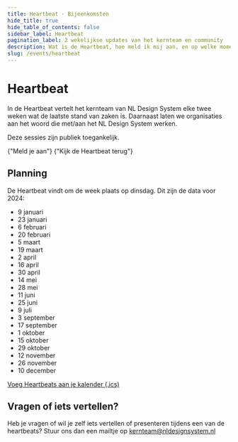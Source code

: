 ```yaml
---
title: Heartbeat · Bijeenkomsten
hide_title: true
hide_table_of_contents: false
sidebar_label: Heartbeat
pagination_label: 2 wekelijkse updates van het kernteam en community
description: Wat is de Heartbeat, hoe meld ik mij aan, en op welke momenten is het?
slug: /events/heartbeat
---
```



# Heartbeat

In de Heartbeat vertelt het kernteam van NL Design System elke twee weken wat de laatste stand van zaken is. Daarnaast laten we organisaties aan het woord die met/aan het NL Design System werken.

Deze sessies zijn publiek toegankelijk.

<ActionGroup>
  <ButtonLink href="/events/heartbeat/aanmelden" appearance="primary-action">
    {"Meld je aan"}
    <IconChevronRight />
  </ButtonLink>
  <ButtonLink href="/events/heartbeat/videos" appearance="secondary-action">
    {"Kijk de Heartbeat terug"}
    <IconChevronRight />
  </ButtonLink>
</ActionGroup>

## Planning

De Heartbeat vindt om de week plaats op dinsdag. Dit zijn de data voor 2024:

- 9 januari
- 23 januari
- 6 februari
- 20 februari
- 5 maart
- 19 maart
- 2 april
- 16 april
- 30 april
- 14 mei
- 28 mei
- 11 juni
- 25 juni
- 9 juli
- 3 september
- 17 september
- 1 oktober
- 15 oktober
- 29 oktober
- 12 november
- 26 november
- 10 december

[Voeg Heartbeats aan je kalender (.ics)](/heartbeat/heartbeat.ics)

## Vragen of iets vertellen?

Heb je vragen of wil je zelf iets vertellen of presenteren tijdens een van de heartbeats? Stuur ons dan een mailtje op <a href="mailto:kernteam@nldesignsystem.nl">kernteam@nldesignsystem.nl</a>
